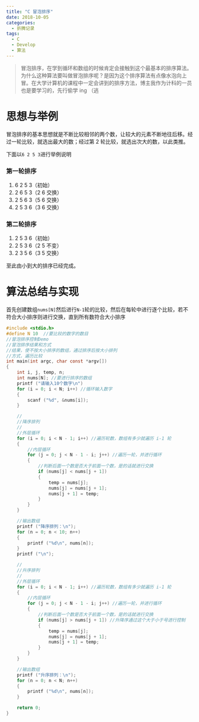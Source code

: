 ```yaml
---
title: "C 冒泡排序"
date: 2018-10-05
categories:
  - 折腾记录
tags:
  - C
  - Develop
  - 算法
---
```


> 冒泡排序，在学到循环和数组的时候肯定会接触到这个最基本的排序算法。为什么这种算法要叫做冒泡排序呢？是因为这个排序算法有点像水泡向上冒。在大学计算机的课程中一定会讲到的排序方法，博主我作为计科的一员也是要学习的，先行偷学 ing （逃

# 思想与举例

冒泡排序的基本思想就是不断比较相邻的两个数，让较大的元素不断地往后移。经过一轮比较，就选出最大的数；经过第 2 轮比较，就选出次大的数，以此类推。

下面以`6 2 5 3`进行举例说明

### 第一轮排序

1. 6 2 5 3（初始）
2. 2 6 5 3（2 6 交换）
3. 2 5 6 3（5 6 交换）
4. 2 5 3 6（3 6 交换）

### 第二轮排序

1. 2 5 3 6（初始）
2. 2 5 3 6（2 5 不变）
3. 2 3 5 6（3 5 交换）

至此由小到大的排序已经完成。

# 算法总结与实现

首先创建数组`nums[N]`然后进行`N-1`轮的比较，然后在每轮中进行逐个比较，若不符合大小排序则进行交换，直到所有数符合大小排序

```c
#include <stdio.h>
#define N 10  //要比较的数字的数目
//冒泡排序控制Demo
//冒泡排序结果和方式
//结果，使不按大小排序的数组，通过排序后按大小排列
//方式，遍历比较
int main(int argc, char const *argv[])
{
    int i, j, temp, n;
    int nums[N]; //要进行排序的数组
    printf ("请输入10个数字\n")
    for (i = 0; i < N; i++) //循环输入数字
    {
        scanf ("%d", &nums[i]);
    }

    //
    //降序排列
    //
    //外层循环
    for (i = 0; i < N - 1; i++) //遍历轮数，数组有多少就遍历 i-1 轮
    {
        //内层循环
        for (j = 0; j < N - 1 - i; j++) //遍历一轮，并进行循环
        {
            //判断后面一个数是否大于前面一个数，是的话就进行交换
            if (nums[j] < nums[j + 1])
            {
                temp = nums[j];
                nums[j] = nums[j + 1];
                nums[j + 1] = temp;
            }
        }
    }

    //输出数组
    printf ("降序排列：\n");
    for (n = 0; n < 10; n++)
    {
        printf ("%d\n", nums[n]);
    }
    printf ("\n");

    //
    //升序排列
    //
    //外层循环
    for (i = 0; i < N - 1; i++) //遍历轮数，数组有多少就遍历 i-1 轮
    {
        //内层循环
        for (j = 0; j < N - 1 - i; j++) //遍历一轮，并进行循环
        {
            //判断后面一个数是否大于前面一个数，是的话就进行交换
            if (nums[j] > nums[j + 1]) //升降序通过这个大于小于号进行控制
            {
                temp = nums[j];
                nums[j] = nums[j + 1];
                nums[j + 1] = temp;
            }
        }
    }

    //输出数组
    printf ("升序排列：\n");
    for (n = 0; n < N; n++)
    {
        printf ("%d\n", nums[n]);
    }

    return 0;
}
```
